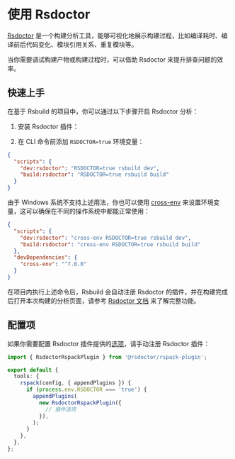 # 使用 Rsdoctor

[Rsdoctor](https://rsdoctor.dev/) 是一个构建分析工具，能够可视化地展示构建过程，比如编译耗时、编译前后代码变化、模块引用关系、重复模块等。

当你需要调试构建产物或构建过程时，可以借助 Rsdoctor 来提升排查问题的效率。

## 快速上手

在基于 Rsbuild 的项目中，你可以通过以下步骤开启 Rsdoctor 分析：

1. 安装 Rsdoctor 插件：


<PackageManagerTabs command="add @rsdoctor/rspack-plugin -D" />

2. 在 CLI 命令前添加 `RSDOCTOR=true` 环境变量：

```json title="package.json"
{
  "scripts": {
    "dev:rsdoctor": "RSDOCTOR=true rsbuild dev",
    "build:rsdoctor": "RSDOCTOR=true rsbuild build"
  }
}
```

由于 Windows 系统不支持上述用法，你也可以使用 [cross-env](https://www.npmjs.com/package/cross-env) 来设置环境变量，这可以确保在不同的操作系统中都能正常使用：

```json title="package.json"
{
  "scripts": {
    "dev:rsdoctor": "cross-env RSDOCTOR=true rsbuild dev",
    "build:rsdoctor": "cross-env RSDOCTOR=true rsbuild build"
  },
  "devDependencies": {
    "cross-env": "^7.0.0"
  }
}
```

在项目内执行上述命令后，Rsbuild 会自动注册 Rsdoctor 的插件，并在构建完成后打开本次构建的分析页面，请参考 [Rsdoctor 文档](https://rsdoctor.dev/) 来了解完整功能。

## 配置项

如果你需要配置 Rsdoctor 插件提供的[选项](https://rsdoctor.dev/zh/config/options/options)，请手动注册 Rsdoctor 插件：

```ts title="rsbuild.config.ts"
import { RsdoctorRspackPlugin } from '@rsdoctor/rspack-plugin';

export default {
  tools: {
    rspack(config, { appendPlugins }) {
      if (process.env.RSDOCTOR === 'true') {
        appendPlugins(
          new RsdoctorRspackPlugin({
            // 插件选项
          }),
        );
      }
    },
  },
};
```
